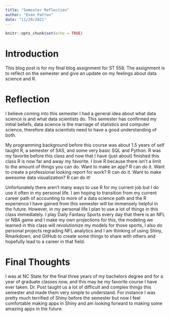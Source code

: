 ```yaml
---
title: "Semester Reflection"
author: "Evan Patton"
date: "11/29/2021"
---
```


```r
knitr::opts_chunk$set(echo = TRUE)
```


# Introduction

This blog post is for my final blog assignment for ST 558. The assignment is to reflect on the semester and give an update on my feelings about data science and R.

# Reflection

I believe coming into this semester I had a general idea about what data science is and what data scientists do. This semester has confirmed my initial beliefs, data science is the marriage of statistics and computer science, therefore data scientists need to have a good understanding of both.

My programming background before this course was about 1.5 years of self taught R, a semester of SAS, and some very basic SQL and Python. R was my favorite before this class and now that I have (just about) finished this class R is now far and away my favorite. I love R because there isn't a limit to the amount of things you can do. Want to make an app? R can do it. Want to create a professional looking report for work? R can do it. Want to make awesome data visualization?  R can do it!

Unfortunately there aren't many ways to use R for my current job but I do use it often in my personal life. I am hoping to transition from my current career path of accounting to more of a data science path and the R experience I have gained from this semester will be immensely helpful in the future. However, in my personal life I plan to use a lot of things in this class immediately. I play Daily Fantasy Sports every day that there is an NFL or NBA game and I make my own projections for this, the modeling we learned in this class will revolutionize my models for those sports, I also do personal projects regrading NFL analytics and I am thinking of using Shiny, Rmarkdown, and GitHub to create some things to share with others and hopefully lead to a career in that field.



# Final Thoughts

I was at NC State for the final three years of my bachelors degree and for a year of graduate classes now, and this may be my favorite course I have ever taken. Dr. Post taught us a lot of difficult and complex things this semester and made them very simple to understand. For instance I was pretty much terrified of Shiny before the semester but now I feel comfortable making apps in Shiny and am looking forward to making some amazing apps in the future.

